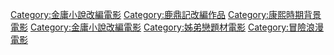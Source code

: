 [[Category:金庸小說改編電影|Category:金庸小說改編電影]]
[[Category:鹿鼎記改編作品|Category:鹿鼎記改編作品]]
[[Category:康熙時期背景電影|Category:康熙時期背景電影]]
[[Category:金庸小說改編電影|Category:金庸小說改編電影]]
[[Category:姊弟戀題材電影|Category:姊弟戀題材電影]]
[[Category:冒險浪漫電影|Category:冒險浪漫電影]]